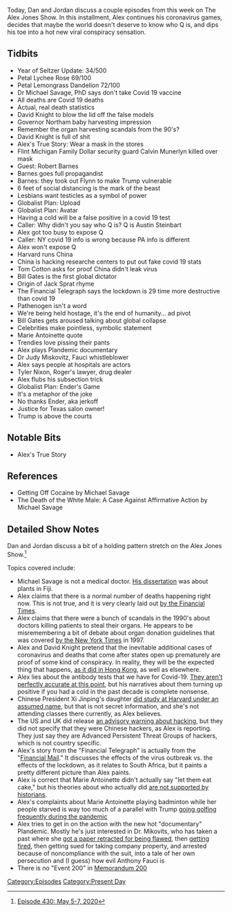 {{DEFAULTSORT:
    #_EPISODE_0430:May 5-7, 2020
}}{{Episode
    | title             = May 5-7, 2020
    | caption           = [https://knowledgefight.libsyn.com/430-may-5-7-2020 Listen to this episode on Libsyn]
    | episodeNumber     = 430
    | length            = 01:37:04
    | airDate           = May 8, 2020
    | coverageStartDate = May 5, 2020
    | coverageEndDate   = May 7, 2020
    | episodeType       = [[:Category:Present Day|Present Day]]
    | appearance        = [[Michael Savage]], [[David Knight]], [[Ralph Northam]], [[Calvin Munerlyn]], [[Robert Barnes]], [[Austin Steinbart]], [[Tom Cotton]], [[Bill Gates]], [[Judy Miskovitz]], [[Tyler Nixon]]
    | beverage          = Petal Lychee Rose; Petal Lemongrass Dandelion
    | previousEpisode   = [[429: May 3-4, 2020]]
    | nextEpisode       = [[431: Smash-N-Grab Spy Jobs]]
}}

{{Stub}}

Today, Dan and Jordan discuss a couple episodes from this week on The Alex Jones Show. In this installment, Alex continues his coronavirus games, decides that maybe the world doesn't deserve to know who Q is, and dips his toe into a hot new viral conspiracy sensation.

==Tidbits==

*Year of Seltzer Update: 34/500
*Petal Lychee Rose 69/100
*Petal Lemongrass Dandelion 72/100
*Dr Michael Savage, PhD says don't take Covid 19 vaccine
*All deaths are Covid 19 deaths
*Actual, real death statistics
*David Knight to blow the lid off the false models
*Governor Northam baby harvesting impression
*Remember the organ harvesting scandals from the 90's?
*David Knight is full of shit
*Alex's True Story: Wear a mask in the stores
*Flint Michigan Family Dollar security guard Calvin Munerlyn killed over mask
*Guest: Robert Barnes
*Barnes goes full propagandist
*Barnes: they took out Flynn to make Trump vulnerable
*6 feet of social distancing is the mark of the beast
*Lesbians want testicles as a symbol of power
*Globalist Plan: Upload
*Globalist Plan: Avatar
*Having a cold will be a false positive in a covid 19 test
*Caller: Why didn't you say who Q is? Q is Austin Steinbart
*Alex got too busy to expose Q
*Caller: NY covid 19 info is wrong because PA info is different
*Alex won't expose Q
*Harvard runs China
*China is hacking researche centers to put out fake covid 19 stats
*Tom Cotton asks for proof China didn't leak virus
*Bill Gates is the first global dictator
*Origin of Jack Sprat rhyme
*The Financial Telegraph says the lockdown is 29 time more destructive than covid 19
*Pathenogen isn't a word
*We're being held hostage, it's the end of humanity... ad pivot
*Bill Gates gets aroused talking about global collapse
*Celebrities make pointless, symbolic statement
*Marie Antoinette quote
*Trendies love pissing their pants
*Alex plays Plandemic documentary
*Dr Judy Miskovitz, Fauci whistleblower
*Alex says people at hospitals are actors
*Tyler Nixon, Roger's lawyer, drug dealer
*Alex flubs his subsection trick
*Globalist Plan: Ender's Game
*It's a metaphor of the joke
*No thanks Ender, aka jerkoff
*Justice for Texas salon owner!
*Trump is above the courts

==Notable Bits==

*Alex's True Story

==References==

*Getting Off Cocaine by Michael Savage
*The Death of the White Male: A Case Against Affirmative Action by Michael Savage

==Detailed Show Notes==

Dan and Jordan discuss a bit of a holding pattern stretch on the Alex Jones Show.<ref>[https://knowledgefight.com/research/2020/5/8/episode-430-may-5-7-2020 Episode 430: May 5-7, 2020]</ref>

Topics covered include:

*Michael Savage is not a medical doctor. [http://catalogue.nla.gov.au/Record/3287378 His dissertation] was about plants in Fiji.
*Alex claims that there is a normal number of deaths happening right now. This is not true, and it is very clearly laid out [https://www.ft.com/content/a26fbf7e-48f8-11ea-aeb3-955839e06441 by the Financial Times].
*Alex claims that there were a bunch of scandals in the 1990's about doctors killing patients to steal their organs. He appears to be misremembering a bit of debate about organ donation guidelines that was covered [https://www.nytimes.com/1997/04/13/us/controversy-erupts-over-organ-removals.html by the New York Times] in 1997.
*Alex and David Knight pretend that the inevitable additional cases of coronavirus and deaths that come after states open up prematurely are proof of some kind of conspiracy. In reality, they will be the expected thing that happens, [https://www.cnn.com/2020/03/23/asia/hong-kong-coronavirus-quarantine-intl-hnk/index.html as it did in Hong Kong], as well as elsewhere.
*Alex lies about the antibody tests that we have for Covid-19. [https://www.discovermagazine.com/health/covid-19-antibody-testing-tougher-than-true-false They aren't perfectly accurate at this point], but his narratives about them turning up positive if you had a cold in the past decade is complete nonsense.
*Chinese President Xi Jinping's daughter [https://www.newyorker.com/news/news-desk/what-did-chinas-first-daughter-find-in-america did study at Harvard under an assumed name], but that is not secret information, and she's not attending classes there currently, as Alex believes.
*The US and UK did release [https://www.ncsc.gov.uk/news/apt-groups-target-healthcare-essential-services-advisory an advisory warning about hacking], but they did not specify that they were Chinese hackers, as Alex is reporting. They just say they are Advanced Persistent Threat Groups of hackers, which is not country specific.
*Alex's story from the "Financial Telegraph" is actually from the "[https://www.businesslive.co.za/fm/features/2020-05-05-lockdown-disaster-dwarfs-covid-19-say-sa-actuaries/ Financial Mail]." It discusses the effects of the virus outbreak vs. the effects of the lockdown, as it relates to South Africa, but it paints a pretty different picture than Alex paints.
*Alex is correct that Marie Antoinette didn't actually say "let them eat cake," but his theories about who actually did [https://www.britannica.com/story/did-marie-antoinette-really-say-let-them-eat-cake are not supported by historians].
*Alex's complaints about Marie Antoinette playing badminton while her people starved is way too much of a parallel with Trump [https://www.usatoday.com/story/news/factcheck/2020/04/17/fact-check-trump-had-rallies-golfed-covid-19-outbreak-grew/5126918002/ going golfing frequently during the pandemic]
*Alex tries to get in on the action with the new hot "documentary" Plandemic. Mostly he's just interested in Dr. Mikovits, who has taken a past where she [https://science.sciencemag.org/content/334/6063/1636.1 got a paper retracted for being flawed], then [https://www.sciencemag.org/news/2011/10/chronic-fatigue-syndrome-researcher-fired-amidst-new-controversy getting fired], then getting sued for taking company property, and arrested because of noncompliance with the suit, into a tale of her own persecution and (I guess) how evil Anthony Fauci is
*There is no "Event 200" in [https://pdf.usaid.gov/pdf_docs/PCAAB500.pdf Memorandum 200]

[[Category:Episodes]]
[[Category:Present Day]]
